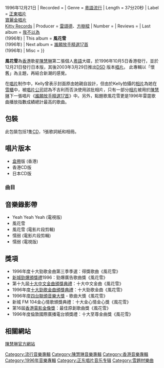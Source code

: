 {{Album infobox |<!-- See Wikipedia:WikiProject_Albums -->
| Name        = 風花雪
| Type        = 專輯
| Artist      = [[陳慧琳|陳慧琳]]
| Cover       = 陳慧琳 風花雪 cover.jpg
| Background  = 
| Released    = {{HKG-1959}}1996年10月5日{{·w}}{{JPN}}1996年12月21日
| Recorded    = 
| Genre       = [[粵語|粵語]][[流行音樂|流行]]
| Length      = 37分20秒
| Label       = {{flagicon|HK}} [[正東唱片|正東唱片]]<br />{{flagicon|SIN}}{{flagicon|MAL}} [[寶麗金唱片|寶麗金唱片]]<br />{{flagicon|JPN}} [[Kitty_Records|Kitty Records]]
| Producer    = [[雷頌德|雷頌德]]、[[方樹樑|方樹樑]]
| Number      = 
| Reviews     = 
| Last album  = [[我不以為|我不以為]]<br>(1996年)
| This album  = '''風花雪'''<br>(1996年)
| Next album  = [[誰願放手精選17首|誰願放手精選17首]]<br>(1996年)
| Misc        = {{Singles
| Name          = 風花雪
| Type          = studio
  | Single 1      = [[旅人|為自己作證]]
  | Single 1 date = {{JPN}}1996年11月25日
{{Extra album cover 2
| Upper caption  = 日本版封面
| Type           = studio
| Cover          = 
}}
}}
}}

'''風花雪'''為[[香港|香港]]歌星[[陳慧琳|陳慧琳]]第二張個人[[粵語|粵語]]大碟，於1996年10月5日香港發行，並於12月21日發行日本版，其後2003年3月29日推出[[DSD|DSD]] 版本[[唱片|唱片]]。
此專輯以「懷舊」為主題，再結合新潮的感覺。

在[[唱片|唱片]]制作中，Kelly曾表示封面原由她親自設計，但由於Kelly拍攝的[[相片|相片]]為她在[[雪櫃|雪櫃]]中，被[[唱片公司|唱片公司]]認為不吉利而否決使用該批相片，只有一部分[[相片|相片]]被用於[[陳慧琳|陳慧琳]]下一張唱片《[[誰願放手精選17首|誰願放手精選17首]]》中。另外，點題歌風花雪更是1996年雷霆歌曲播放指數成績總計最高的歌曲。

==包裝==
此包裝包括1隻[[CD|CD]]，1張歌詞紙和相冊。

== 唱片版本 ==
* [[盒帶|盒帶]]版 (香港)
* 香港CD版
* 日本CD版

===曲目===
{{tracklist
| headline        = CD
| total_length    = 37:20
| title_width     = 16%

| music_credits = yes
| music_width = 12%
| lyrics_credits = yes
| lyrics_width = 9%
| arranger_credits = yes
| arranger_width = 9%
| producer_credits = yes
| producer_width = 9%
| longnote_column = yes

| title1         = Yeah Yeah Yeah
| music1         = [[雷頌德|雷頌德]]
| lyrics1        = [[黃偉文|黃偉文]]
| arranger1      = 雷頌德
| producer1      = 雷頌德
| note1          =
| longnote1      = '''第一主打'''
| length1        = 3:37

| title2         = 風花雪
| music2         = 雷頌德
| lyrics2        = [[周禮茂|周禮茂]]
| arranger2      = 雷頌德
| producer2      = 雷頌德
| note2          = 
| longnote2      = '''第二主打'''<br>電影《天涯海角》主題曲<br>國語版本為《飛走》
| length2        = 4:05

| title3         = 沒有
| music3         = [[Phoebe_Legere|Phoebe Legere]]<br>[[Tristan_Avakian|Tristan Avakian]]
| lyrics3        = 周禮茂
| arranger3      = Tristan Avakian
| producer3      = 雷頌德
| note3          = 
| longnote3      = 
| length3        = 4:13

| title4         = BEAUTIFUL YOU
| music4         = [[Leonard_To|Leonard To]]
| lyrics4        = 周禮茂
| arranger4      = [[方樹樑|方樹樑]]
| producer4      = 雷頌德<br>方樹樑
| note4          = 
| longnote4      = 
| length4        = 3:24

| title5         = 私人時間
| music5         = [[吳國敬|吳國敬]]
| lyrics5        = [[潘源良|潘源良]]
| arranger5      = 方樹樑
| producer5      = 雷頌德<br>方樹樑
| note5          = 
| longnote5      = 
| length5        = 4:21

| title6         = 為自己作證
| music6         = [[Spitz|Spitz]]
| lyrics6        = 黃偉文
| arranger6      = Spitz
| producer6      = 雷頌德
| note6          = 
| longnote6      = 
| length6        = 3:28

| title7         = 親愛的
| music7         = 雷頌德
| lyrics7        = 周禮茂
| arranger7      = 雷頌德
| producer7      = 雷頌德
| note7          = 
| longnote7      = 
| length7        = 3:37

| title8         = 懦弱
| music8         = 雷頌德
| lyrics8        = [[陳少琪|陳少琪]]
| arranger8      = 雷頌德
| producer8      = 雷頌德
| note8          =
| longnote8      = '''第三主打'''
| length8        = 3:43

| title9         = 感覺是多麼的美（國）
| music9         = 雷頌德
| lyrics9        = [[黃霑|黃霑]]
| arranger9      = 雷頌德
| producer9      = 雷頌德
| note9          = 
| longnote9      = 
| length9        = 2:51

| title10        = 收音機
| music10        = [[陳輝虹|陳輝虹]]
| lyrics10       = 陳輝虹<br>[[林夕|林夕]]
| arranger10     = 雷頌德
| producer10     = 雷頌德
| note10         = 
| longnote10     = 
| length10       = 3:58
}}

==音樂錄影帶==
* Yeah Yeah Yeah (電視版)
* 風花雪 
* 風花雪 (電影片段剪輯)
* 懦弱 (電影片段剪輯)
* 懦弱 (電視版)

==獎項==
*1996年度十大勁歌金曲第三季季選：得獎歌曲《風花雪》
*[[新城勁爆頒獎禮|新城勁爆頒獎禮]]1996：勁爆廣告歌曲獎《風花雪》
*第十九屆[[十大中文金曲頒獎典禮|十大中文金曲頒獎典禮]]：十大中文金曲《風花雪》
*1996年度[[十大勁歌金曲頒獎典禮|十大勁歌金曲頒獎典禮]]：十大勁歌金曲《風花雪》
*1996年度[[四台聯頒音樂大獎|四台聯頒音樂大獎]] - 歌曲大獎《風花雪》
*新城 FM 104金心情歌頒獎典禮：十大金心情金心獎《風花雪》
*第16屆[[香港電影金像獎|香港電影金像獎]]：最佳原創歌曲獎《風花雪》
*1996年度倫敦國際廣播電台頒獎禮：十大至尊金曲獎《風花雪》

== 相關網站 ==
[https://web.archive.org/web/20070124122828/http://www.kellychen.hk/ 陳慧琳官方網站]

{{陳慧琳}}
{{四台聯頒音樂大獎歌曲大獎}}
{{香港電影金像獎最佳原創電影歌曲}}
[[Category:流行音樂專輯|Category:流行音樂專輯]]
[[Category:陳慧琳音樂專輯|Category:陳慧琳音樂專輯]]
[[Category:香港音樂專輯|Category:香港音樂專輯]]
[[Category:1996年音樂專輯|Category:1996年音樂專輯]]
[[Category:正东唱片音乐专辑|Category:正东唱片音乐专辑]]
[[Category:雪題材樂曲|Category:雪題材樂曲]]